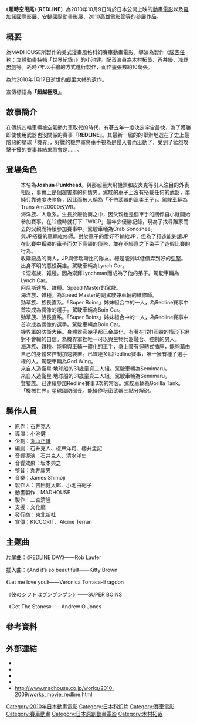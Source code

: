 {{Infobox Film
|name           = 超時空甩尾
|original_name  = {{lang|ja|REDLINE}}
|image          = 
|caption        = 
|director       = [[小池健|小池健]]
|producer       = 
|writer         = [[石井克人|石井克人]]<br />[[榎戶洋司|榎戶洋司]]<br />[[櫻井圭記|櫻井圭記]]
|starring       = [[木村拓哉|木村拓哉]]<br />[[蒼井優|蒼井優]]<br />[[浅野忠信|浅野忠信]]、他
|studio         = [[MADHOUSE|MADHOUSE]]
|music          = [[James_Shimoji|James Shimoji]]
|cinematography = 
|editing        = 
|distributor    = [[東北新社|東北新社]]
|origin         = [[日本|日本]]
|released       = {{flagicon|CH}} 2009年8月14日<ref>{{en}}[http://japanamerica.blogspot.com/2009/08/redline-update-world-premiere-814-at.html japanamerica: "Redline" update: World premiere 8/14 at Locarno Film Festival]</ref><br />{{flagicon|Japan}} 2010年10月9日<br />{{flagicon|Taiwan}} 2010年10月26日<ref>{{zh-hant}}[http://www.kff.tw/2010/film_detail.php?fno=58 2010 高雄電影節 Kaouhsiung Film Festival]</ref> <br />{{flagicon|Taiwan}} 2021年2月19日（重映）<br/>
|runtime        = 102分鐘
| country       = {{JPN}}
| language      = [[日語|日語]]
| website       = http://red-line.jp/ 
| budget        = 
| gross         = 
| cn_name = 紅線
| tw_name = 超時空甩尾
| hk_name = 
|}}

《'''超時空甩尾'''》（'''REDLINE'''）為2010年10月9日時於日本公開上映的[[動畫電影|動畫電影]]以及[[羅加諾國際影展|羅加諾國際影展]]、[[安錫國際動畫影展|安錫國際動畫影展]]、2010[[高雄電影節|高雄電影節]]等的參展作品。

== 概要 ==
為MADHOUSE所製作的美式漫畫風格科幻賽車動畫電影。導演為製作《[[駭客任務_(動畫)|駭客任務：立體動畫特輯「世界紀錄」]]》的小池健。配音演員為[[木村拓哉|木村拓哉]]、[[蒼井優|蒼井優]]、[[浅野忠信|浅野忠信]]等。耗時7年以手繪的方式進行製作，而作畫張數約10萬張。

為於2010年1月17日逝世的[[郷里大輔|郷里大輔]]的遺作。

宣傳標語為'''「超越極限」'''。

== 故事簡介 ==
在傳統四輪車輛被空氣動力車取代的時代，有著五年一度決定宇宙最快，為了獲勝即使使用武器也沒關係的賽事『'''REDLINE'''』。其最新一屆的的舉辦地選在了史上最險惡的星球「機界」，好戰的機界軍將車手視為是侵入者而出動了，受到了猛烈攻擊干擾的賽事其結果將會是……。

== 登場角色 ==
; {{nihongo|JP|JP|[[配音|配音]]：[[木村拓哉|木村拓哉]]}}
: 本名為'''Joshua·Punkhead'''。與那超巨大飛機頭和皮夾克等引人注目的外表相反，事實上是個超害羞的純情男。駕駛的車子上沒有搭載任何的武器，單純只靠速度決勝負，因此而被人稱為「不帶武器的溫柔王子」。駕駛車輛為Trans Am20000改WR。
; {{nihongo|索諾西·瑪格雷|ソノシー・マクラーレン|配音：[[蒼井優|蒼井優]]}}
: 海洋族、人魚系。生長於廢物商之中，因父親也是個車手的關係自小就開始參加賽事，在12歲時就打下「WIGP」最年少優勝紀錄，現為了找尋離家而去的父親而持續參加賽事中。駕駛車輛為Crab Sonoshee。
; {{nihongo|佛瑞斯比|フリスビー|配音：[[浅野忠信|浅野忠信]]}}
: 與JP搭檔的車輛維修師。對於車子的愛好不輸給JP，但為了打造能夠讓JP在比賽中獲勝的車子而欠下高額的債務，並在不經意之下染手了造假比賽的行為。
; {{nihongo|土龍老爹|もぐらオヤジ|配音：[[青野武|青野武]]}}
: 收購廢品的商人，JP與佛瑞斯比的隊友。總是能夠以低價弄到好的[[引擎|引擎]]。
; {{nihongo|Lynchman|リンチマン|配音：[[我修院達也|我修院達也]]}}
: 出身不明的惡役英雄。駕駛車輛為Lynch Car。
; {{nihongo|裘尼伯亞|ジョニーボーヤ|配音：[[岡田義德|岡田義德]]}}
: 卡涅塔族、雑種。因為崇拜Lynchman而成為了他的弟子。駕駛車輛為Lynch Car。
; {{nihongo|Trava|トラヴァ|配音：[[津田寛治|津田寛治]]}}
: 阿尼斯達族、雑種。Speed Master的駕駛。
; {{nihongo|秦凱|シンカイ|配音：[[森下能幸|森下能幸]]}}
: 海洋族、雑種。為Speed Master的副駕駛兼車輛的維修師。
; {{nihongo|Boin Boin|ボイボイ|配音：[[阪井茜|阪井茜]]}}
: 勁草族、族長直系。「Super Boins」姊妹組合中的一人，為Redline賽事中首次成為偶像的選手。駕駛車輛為Boin Car。
; {{nihongo|Boss Boss|ボスボス|配音：[[AKEMI|AKEMI]]}}
: 勁草族、族長直系。「Super Boins」姊妹組合中的一人，為Redline賽事中首次成為偶像的選手。駕駛車輛為Boin Car。
; {{nihongo|博爾頓上校|ボルトン大佐|配音：[[石塚運昇|石塚運昇]]}}
: 機界軍的防衛大臣。身體器官幾乎都已金屬化，有著在1對1互毆的情形下絕對不會輸的自信。為機界軍裡唯一可以與生物兵器融合、控制的男人。
; {{nihongo|機頭鐵仁|マシンヘッド鉄仁|配音：[[石井康嗣|石井康嗣]]}}
: 海洋族、雜種。能夠與車輛一體化的車手，身上裝有迴轉式插座，能夠藉由自己的身體來控制加速裝置。已蟬連多屆Redline賽事，唯一擁有種子選手權的人。駕駛車輛為God Wing。
; {{nihongo|三木|三木|配音：[[三木俊一郎|三木俊一郎]]}}
: 來自人造衛星·地球船的31歳童貞二人組。駕駛車輛為Semimaru。
; {{nihongo|轟木|轟木|配音：[[轟木一騎|轟木一騎]]}}
: 來自人造衛星·地球船的31歳童貞二人組。駕駛車輛為Semimaru。
; {{nihongo|哈梅西·弗力尼（大猩猩騎士）|ハメシュ・フリーニ（ゴリライダー）|配音：[[郷里大輔|郷里大輔]]}}
: 賢猿族。已連續參加Redline賽事3次的常客。駕駛車輛為Gorilla Tank。
; {{nihongo|國防部長|タイタン国防長官|配音：[[堀內賢雄|堀內賢雄]]}}
: 「機械世界」星球國防部長。能操作秘密武器三點分解砲。

== 製作人員 ==
* 原作：石井克人
* 導演：小池健
* 企劃：[[丸山正雄|丸山正雄]]
* 編劇：石井克人、榎戸洋司、櫻井圭記
* 音響導演：石井克人、清水洋史
* 音響效果：坂本典之
* 整音：丸井庸男
* 音樂：James Shimoji
* 製作人：吉田健太郎、小池由紀子
* 動畫製作：MADHOUSE
* 製作：二宮清隆
* 支援：文化廳
* 發行商：東北新社
* 宣傳：KICCORIT、Alcine Terran 

== 主题曲 ==
片尾曲：《REDLINE DAY》——Rob Laufer

插入曲：《And it’s so beautiful》——Kitty Brown

《Let me love you》——Veronica Torraca-Bragdon

《彼のシフトはブンブンブン》——SUPER BOINS

              《Get The Stones》——Andrew O.Jones

== 參考資料 ==
{{Reflist}}

== 外部連結 ==
* {{ja}}{{Official|http://www.tfc-anime.net/redline/}}
* {{IMDb title|tt1483797}}
* {{rotten-tomatoes|redline_2011}}
* {{AllMovie title|497187|Redline}}
* http://www.madhouse.co.jp/works/2010-2009/works_movie_redline.html


{{Madhouse}}
{{木村拓哉}}
{{DEFAULTSORT:Redline}}
[[Category:2010年日本動畫電影|Category:2010年日本動畫電影]]
[[Category:日本科幻片|Category:日本科幻片]]
[[Category:賽車電影|Category:賽車電影]]
[[Category:賽車動畫|Category:賽車動畫]]
[[Category:日本原創動畫電影|Category:日本原創動畫電影]]
[[Category:木村拓哉|Category:木村拓哉]]